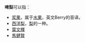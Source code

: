 '''啤梨'''可以指：
* [[浆果|浆果]]，属于[[水果|水果]]，英文Berry的音译。
* [[西洋梨|西洋梨]]，[[梨|梨]]的一种。
* [[葉文輝|葉文輝]]
* [[馬健賢|馬健賢]]
{{disambig|Cat=二字消歧义|P}}